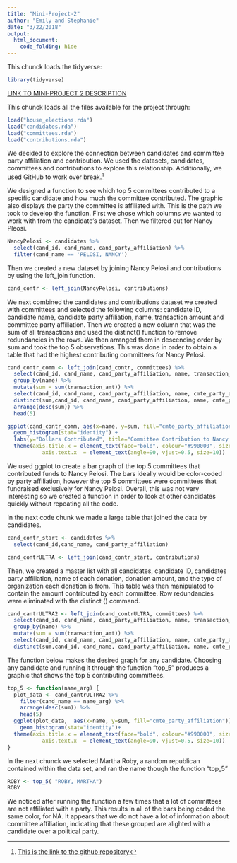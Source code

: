 ```yaml
---
title: "Mini-Project-2"
author: "Emily and Stephanie"
date: "3/22/2018"
output:
  html_document:
    code_folding: hide
---
```


This chunck loads the tidyverse:

```r
library(tidyverse)
```

[LINK TO MINI-PROJECT 2 DESCRIPTION](https://beanumber.github.io/sds192/mod_data.html)

This chunck loads all the files available for the project through:
```r
load("house_elections.rda")
load("candidates.rda")
load("committees.rda")
load("contributions.rda")
```

We decided to explore the connection between candidates and committee party affiliation and contribution.  We used the datasets, candidates, committees and contributions to explore this relationship.  Additionally, we used GitHub to work over break.[^1]

We designed a function to see which top 5 committees contributed to a specific candidate and how much the committee contributed.  The graphic also displays the party the committee is affiliated with.  This is the path we took to develop the function.  First we chose which columns we wanted to work with from the candidate’s dataset.  Then we filtered out for Nancy Pleosi.   


```r
NancyPelosi <- candidates %>%
  select(cand_id, cand_name, cand_party_affiliation) %>%
  filter(cand_name == 'PELOSI, NANCY')
```

Then we created a new dataset by joining Nancy Pelosi and contributions by using the left_join function.

```r
cand_contr <- left_join(NancyPelosi, contributions)
```


We next combined the candidates and contributions dataset we created with committees and selected the following columns: candidate ID, candidate name, candidate party affiliation, name, transaction amount and committee party affiliation.  Then we created a new column that was the sum of all transactions and used the distinct() function to remove redundancies in the rows.  We then arranged them in descending order by sum and took the top 5 observations. This was done in order to obtain a table that had the highest contributing committees for Nancy Pelosi.

```r
cand_contr_comm <- left_join(cand_contr, committees) %>%
  select(cand_id, cand_name, cand_party_affiliation, name, transaction_amt, cmte_party_affiliation) %>%
  group_by(name) %>%
  mutate(sum = sum(transaction_amt)) %>%
  select(cand_id, cand_name, cand_party_affiliation, name, cmte_party_affiliation, sum) %>%
  distinct(sum,cand_id, cand_name, cand_party_affiliation, name, cmte_party_affiliation) %>%
  arrange(desc(sum)) %>%
  head(5)
```

```r
ggplot(cand_contr_comm, aes(x=name, y=sum, fill="cmte_party_affiliation"))+
  geom_histogram(stat="identity") + 
  labs(y="Dollars Contributed", title="Committee Contribution to Nancy Pelosi")+
  theme(axis.title.x = element_text(face="bold", colour="#990000", size=10),
           axis.text.x  = element_text(angle=90, vjust=0.5, size=10))
```

We used ggplot to create a bar graph of the top 5 committees that contributed funds to Nancy Pelosi. The bars ideally would be color-coded by party affiliation, however the top 5 committees were committees that fundraised exclusively for Nancy Pelosi.  Overall, this was not very interesting so we created a function in order to look at other candidates quickly without repeating all the code.



In the next code chunk we made a large table that joined the data by candidates.

```r
cand_contr_start <- candidates %>%
  select(cand_id,cand_name, cand_party_affiliation)
```


```r
cand_contrULTRA <- left_join(cand_contr_start, contributions) 
```

Then, we created a master list with all candidates, candidate ID, candidates party affiliation, name of each donation, donation amount, and the type of organization each donation is from. This table was then manipulated to contain the amount contributed by each committee.  Row redundancies were eliminated with the distinct () command.  

```r
cand_cantrULTRA2 <- left_join(cand_contrULTRA, committees) %>%
  select(cand_id, cand_name, cand_party_affiliation, name, transaction_amt, entity_type, cmte_party_affiliation) %>%
  group_by(name) %>%
  mutate(sum = sum(transaction_amt)) %>%
  select(cand_id, cand_name, cand_party_affiliation, name, cmte_party_affiliation, sum) %>%
  distinct(sum,cand_id, cand_name, cand_party_affiliation, name, cmte_party_affiliation) 
```


The function below makes the desired graph for any candidate.  Choosing any candidate and running it through the function “top_5” produces a graphic that shows the top 5 contributing committees.

```r
top_5 <- function(name_arg) {
  plot_data <- cand_cantrULTRA2 %>%
    filter(cand_name == name_arg) %>%
    arrange(desc(sum)) %>%
    head(5)
  ggplot(plot_data,  aes(x=name, y=sum, fill="cmte_party_affiliation"))+
    geom_histogram(stat="identity")+
  theme(axis.title.x = element_text(face="bold", colour="#990000", size=10),
           axis.text.x  = element_text(angle=90, vjust=0.5, size=10))
}
```


In the next chunck we selected Martha Roby, a random republican contained within the data set, and ran the name though the function "top_5"
```r
ROBY <- top_5( "ROBY, MARTHA")
ROBY
```


We noticed after running the function a few times that a lot of committees are not affiliated with a party.  This results in all of the bars being coded the same color, for NA. It appears that we do not have a lot of information about committee affiliation, indicating that these grouped are alighted with a candidate over a political party.





[^1]: [This is the link to the github repository](https://github.com/EmilyGrote/sds192-mp2.git)


